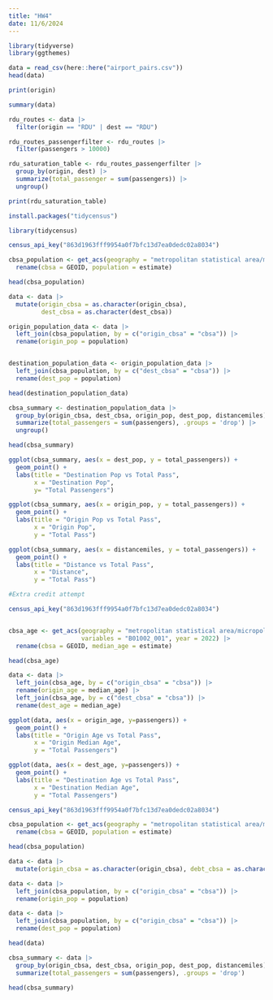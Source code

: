 ```yaml
---
title: "HW4"
date: 11/6/2024
---
```


```r
library(tidyverse)
library(ggthemes)

```

```r
data = read_csv(here::here("airport_pairs.csv"))
head(data)

```

```r
print(origin)
```

```r
summary(data)
```

```r
rdu_routes <- data |>
  filter(origin == "RDU" | dest == "RDU")
```

```r
rdu_routes_passengerfilter <- rdu_routes |>
  filter(passengers > 10000)
```

```r
rdu_saturation_table <- rdu_routes_passengerfilter |>
  group_by(origin, dest) |>
  summarize(total_passenger = sum(passengers)) |>
  ungroup()
```

```r
print(rdu_saturation_table)
```

```r
install.packages("tidycensus")

```

```r
library(tidycensus)
```

```r
census_api_key("863d1963fff9954a0f7bfc13d7ea0dedc02a8034")
```

```r
cbsa_population <- get_acs(geography = "metropolitan statistical area/micropolitan statistical area", variables = "B01003_001", year = 2022) |>
  rename(cbsa = GEOID, population = estimate)

head(cbsa_population)

```

```r

data <- data |>
  mutate(origin_cbsa = as.character(origin_cbsa),
         dest_cbsa = as.character(dest_cbsa))

origin_population_data <- data |>
  left_join(cbsa_population, by = c("origin_cbsa" = "cbsa")) |>
  rename(origin_pop = population)


destination_population_data <- origin_population_data |>
  left_join(cbsa_population, by = c("dest_cbsa" = "cbsa")) |>
  rename(dest_pop = population)

head(destination_population_data)

```

```r
cbsa_summary <- destination_population_data |>
  group_by(origin_cbsa, dest_cbsa, origin_pop, dest_pop, distancemiles) |>
  summarize(total_passengers = sum(passengers), .groups = 'drop') |>
  ungroup()

head(cbsa_summary)
```

```r
ggplot(cbsa_summary, aes(x = dest_pop, y = total_passengers)) +
  geom_point() +
  labs(title = "Destination Pop vs Total Pass",
       x = "Destination Pop",
       y= "Total Passengers")
```

```r
ggplot(cbsa_summary, aes(x = origin_pop, y = total_passengers)) +
  geom_point() +
  labs(title = "Origin Pop vs Total Pass",
       x = "Origin Pop",
       y = "Total Pass")
```

```r
ggplot(cbsa_summary, aes(x = distancemiles, y = total_passengers)) +
  geom_point() +
  labs(title = "Distance vs Total Pass",
       x = "Distance",
       y = "Total Pass")
```

```r
#Extra credit attempt

census_api_key("863d1963fff9954a0f7bfc13d7ea0dedc02a8034")


cbsa_age <- get_acs(geography = "metropolitan statistical area/micropolitan statistical area", 
                    variables = "B01002_001", year = 2022) |>
  rename(cbsa = GEOID, median_age = estimate)

head(cbsa_age)

```

```r
data <- data |>
  left_join(cbsa_age, by = c("origin_cbsa" = "cbsa")) |>
  rename(origin_age = median_age) |>
  left_join(cbsa_age, by = c("dest_cbsa" = "cbsa")) |>
  rename(dest_age = median_age)
```

```r
ggplot(data, aes(x = origin_age, y=passengers)) +
  geom_point() +
  labs(title = "Origin Age vs Total Pass",
       x = "Origin Median Age",
       y = "Total Passengers")
```

```r
ggplot(data, aes(x = dest_age, y=passengers)) +
  geom_point() +
  labs(title = "Destination Age vs Total Pass",
       x = "Destination Median Age",
       y = "Total Passengers")
```

```r
census_api_key("863d1963fff9954a0f7bfc13d7ea0dedc02a8034")

cbsa_population <- get_acs(geography = "metropolitan statistical area/micropolitan statistical area", variables = "B01003_001", year = 2022) |>
  rename(cbsa = GEOID, population = estimate)

head(cbsa_population)
```

```r
data <- data |>
  mutate(origin_cbsa = as.character(origin_cbsa), debt_cbsa = as.character(dest_cbsa))
```

```r
data <- data |>
  left_join(cbsa_population, by = c("origin_cbsa" = "cbsa")) |>
  rename(origin_pop = population)
```

```r
data <- data |> 
  left_join(cbsa_population, by = c("origin_cbsa" = "cbsa")) |>
  rename(dest_pop = population)

head(data)
```

```r
cbsa_summary <- data |>
  group_by(origin_cbsa, dest_cbsa, origin_pop, dest_pop, distancemiles) |>
  summarize(total_passengers = sum(passengers), .groups = 'drop')

head(cbsa_summary)
```
